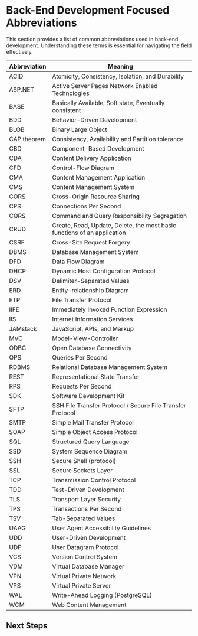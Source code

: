 
# Back-End Development Focused Abbreviations

This section provides a list of common abbreviations used in back-end development. Understanding these terms is essential for navigating the field effectively.

| Abbreviation | Meaning                                                                  |
| ------------ | ------------------------------------------------------------------------ |
| ACID         | Atomicity, Consistency, Isolation, and Durability                        |
| ASP.NET      | Active Server Pages Network Enabled Technologies                         |
| BASE         | Basically Available, Soft state, Eventually consistent                   |
| BDD          | Behavior-Driven Development                                              |
| BLOB         | Binary Large Object                                                      |
| CAP theorem  | Consistency, Availability and Partition tolerance                        |
| CBD          | Component-Based Development                                              |
| CDA          | Content Delivery Application                                             |
| CFD          | Control-Flow Diagram                                                     |
| CMA          | Content Management Application                                           |
| CMS          | Content Management System                                                |
| CORS         | Cross-Origin Resource Sharing                                            |
| CPS          | Connections Per Second                                                   |
| CQRS         | Command and Query Responsibility Segregation                             |
| CRUD         | Create, Read, Update, Delete, the most basic functions of an application |
| CSRF         | Cross-Site Request Forgery                                               |
| DBMS         | Database Management System                                               |
| DFD          | Data Flow Diagram                                                        |
| DHCP         | Dynamic Host Configuration Protocol                                      |
| DSV          | Delimiter-Separated Values                                               |
| ERD          | Entity-relationship Diagram                                              |
| FTP          | File Transfer Protocol                                                   |
| IIFE         | Immediately Invoked Function Expression                                  |
| IIS          | Internet Information Services                                            |
| JAMstack     | JavaScript, APIs, and Markup                                             |
| MVC          | Model-View-Controller                                                    |
| ODBC         | Open Database Connectivity                                               |
| QPS          | Queries Per Second                                                       |
| RDBMS        | Relational Database Management System                                    |
| REST         | Representational State Transfer                                          |
| RPS          | Requests Per Second                                                      |
| SDK          | Software Development Kit                                                 |
| SFTP         | SSH File Transfer Protocol / Secure File Transfer Protocol               |
| SMTP         | Simple Mail Transfer Protocol                                            |
| SOAP         | Simple Object Access Protocol                                            |
| SQL          | Structured Query Language                                                |
| SSD          | System Sequence Diagram                                                  |
| SSH          | Secure Shell (protocol)                                                  |
| SSL          | Secure Sockets Layer                                                     |
| TCP          | Transmission Control Protocol                                            |
| TDD          | Test-Driven Development                                                  |
| TLS          | Transport Layer Security                                                 |
| TPS          | Transactions Per Second                                                  |
| TSV          | Tab-Separated Values                                                     |
| UAAG         | User Agent Accessibility Guidelines                                      |
| UDD          | User-Driven Development                                                  |
| UDP          | User Datagram Protocol                                                   |
| VCS          | Version Control System                                                   |
| VDM          | Virtual Database Manager                                                 |
| VPN          | Virtual Private Network                                                  |
| VPS          | Virtual Private Server                                                   |
| WAL          | Write-Ahead Logging (PostgreSQL)                                         |
| WCM          | Web Content Management                                                   |

## Next Steps

<BackToTop />
